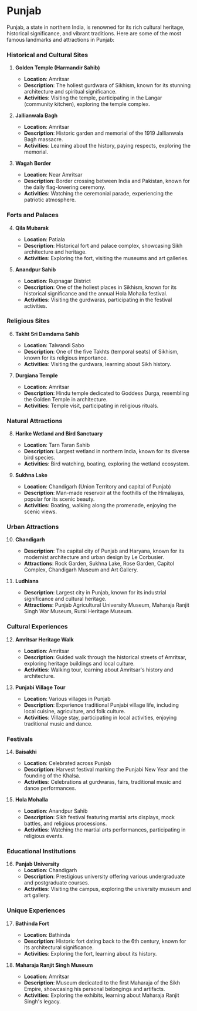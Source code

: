 # Punjab

Punjab, a state in northern India, is renowned for its rich cultural heritage, historical significance, and vibrant traditions. Here are some of the most famous landmarks and attractions in Punjab:

### Historical and Cultural Sites

1. **Golden Temple (Harmandir Sahib)**
   - **Location**: Amritsar
   - **Description**: The holiest gurdwara of Sikhism, known for its stunning architecture and spiritual significance.
   - **Activities**: Visiting the temple, participating in the Langar (community kitchen), exploring the temple complex.

2. **Jallianwala Bagh**
   - **Location**: Amritsar
   - **Description**: Historic garden and memorial of the 1919 Jallianwala Bagh massacre.
   - **Activities**: Learning about the history, paying respects, exploring the memorial.

3. **Wagah Border**
   - **Location**: Near Amritsar
   - **Description**: Border crossing between India and Pakistan, known for the daily flag-lowering ceremony.
   - **Activities**: Watching the ceremonial parade, experiencing the patriotic atmosphere.

### Forts and Palaces

4. **Qila Mubarak**
   - **Location**: Patiala
   - **Description**: Historical fort and palace complex, showcasing Sikh architecture and heritage.
   - **Activities**: Exploring the fort, visiting the museums and art galleries.

5. **Anandpur Sahib**
   - **Location**: Rupnagar District
   - **Description**: One of the holiest places in Sikhism, known for its historical significance and the annual Hola Mohalla festival.
   - **Activities**: Visiting the gurdwaras, participating in the festival activities.

### Religious Sites

6. **Takht Sri Damdama Sahib**
   - **Location**: Talwandi Sabo
   - **Description**: One of the five Takhts (temporal seats) of Sikhism, known for its religious importance.
   - **Activities**: Visiting the gurdwara, learning about Sikh history.

7. **Durgiana Temple**
   - **Location**: Amritsar
   - **Description**: Hindu temple dedicated to Goddess Durga, resembling the Golden Temple in architecture.
   - **Activities**: Temple visit, participating in religious rituals.

### Natural Attractions

8. **Harike Wetland and Bird Sanctuary**
   - **Location**: Tarn Taran Sahib
   - **Description**: Largest wetland in northern India, known for its diverse bird species.
   - **Activities**: Bird watching, boating, exploring the wetland ecosystem.

9. **Sukhna Lake**
   - **Location**: Chandigarh (Union Territory and capital of Punjab)
   - **Description**: Man-made reservoir at the foothills of the Himalayas, popular for its scenic beauty.
   - **Activities**: Boating, walking along the promenade, enjoying the scenic views.

### Urban Attractions

10. **Chandigarh**
    - **Description**: The capital city of Punjab and Haryana, known for its modernist architecture and urban design by Le Corbusier.
    - **Attractions**: Rock Garden, Sukhna Lake, Rose Garden, Capitol Complex, Chandigarh Museum and Art Gallery.

11. **Ludhiana**
    - **Description**: Largest city in Punjab, known for its industrial significance and cultural heritage.
    - **Attractions**: Punjab Agricultural University Museum, Maharaja Ranjit Singh War Museum, Rural Heritage Museum.

### Cultural Experiences

12. **Amritsar Heritage Walk**
    - **Location**: Amritsar
    - **Description**: Guided walk through the historical streets of Amritsar, exploring heritage buildings and local culture.
    - **Activities**: Walking tour, learning about Amritsar's history and architecture.

13. **Punjabi Village Tour**
    - **Location**: Various villages in Punjab
    - **Description**: Experience traditional Punjabi village life, including local cuisine, agriculture, and folk culture.
    - **Activities**: Village stay, participating in local activities, enjoying traditional music and dance.

### Festivals

14. **Baisakhi**
    - **Location**: Celebrated across Punjab
    - **Description**: Harvest festival marking the Punjabi New Year and the founding of the Khalsa.
    - **Activities**: Celebrations at gurdwaras, fairs, traditional music and dance performances.

15. **Hola Mohalla**
    - **Location**: Anandpur Sahib
    - **Description**: Sikh festival featuring martial arts displays, mock battles, and religious processions.
    - **Activities**: Watching the martial arts performances, participating in religious events.

### Educational Institutions

16. **Panjab University**
    - **Location**: Chandigarh
    - **Description**: Prestigious university offering various undergraduate and postgraduate courses.
    - **Activities**: Visiting the campus, exploring the university museum and art gallery.

### Unique Experiences

17. **Bathinda Fort**
    - **Location**: Bathinda
    - **Description**: Historic fort dating back to the 6th century, known for its architectural significance.
    - **Activities**: Exploring the fort, learning about its history.

18. **Maharaja Ranjit Singh Museum**
    - **Location**: Amritsar
    - **Description**: Museum dedicated to the first Maharaja of the Sikh Empire, showcasing his personal belongings and artifacts.
    - **Activities**: Exploring the exhibits, learning about Maharaja Ranjit Singh's legacy.

